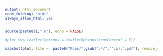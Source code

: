 ```yaml
---
output: html_document
code_folding: "hide"
always_allow_html: yes
---
```


```r
source(paste0(i,".R"), echo = FALSE)

#plot %>% leaflet(options = leafletOptions(zoomControl = F))

mapshot(plot, file =  paste0("Maps/",gsub(".*/","",i),".pdf"), remove_controls = T)


```